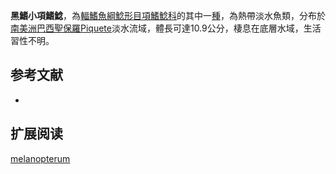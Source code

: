 {{Speciesbox
| name = 黑鰭小項鰭鯰
| image = 
| image_width = 250px
| status = NE
| status_system = IUCN3.1
| genus = Glanidium
| species = melanopterum
| authority = [[Miranda_Ribeiro|Miranda Ribeiro]], 1918
| synonyms = 
}}
'''黑鰭小項鰭鯰'''，為[[輻鰭魚綱|輻鰭魚綱]][[鯰形目|鯰形目]][[項鰭鯰科|項鰭鯰科]]的其中一[[種|種]]，為熱帶淡水魚類，分布於[[南美洲|南美洲]][[巴西|巴西]][[聖保羅|聖保羅]]Piquete淡水流域，體長可達10.9公分，棲息在底層水域，生活習性不明。
==参考文献==
*{{FishBase_species|genus=Glanidium|species=melanopterum|year=2015|month=5}}

== 扩展阅读 ==
{{refbegin}}
{{wikispecies-inline|Glanidium melanopterum|黑鰭小項鰭鯰}}
{{refend}}
{{Taxonbar|from=Q6429483}}

[[Category:小項鰭鯰屬|melanopterum]]